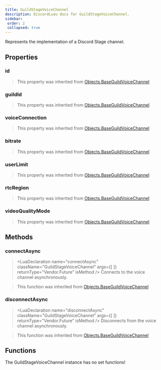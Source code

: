 ```yaml
---
title: GuildStageVoiceChannel
description: DiscordLuau docs for GuildStageVoiceChannel.
sidebar:
 order: 2
 collapsed: true
---
```

[//]: # (This file was automatically @generated from moonwave comments using a script. Please do not exit by hand.)
[//]: # (To actually edit documentation, make changes to the main DiscordLuau repo.)

[//]: # (----- DOCUMENT IMPORTS ----- )


[//]: # (----- DOCUMENT DESCRIPTION ----- )

Represents the implementation of a Discord Stage channel.

[//]: # (----- DOCUMENT PROPERTIES ----- )

## Properties

### id

<LuaProperty name="GuildStageVoiceChannel.id" type="string" />

> This property was inherited from [Objects.BaseGuildVoiceChannel](Objects.BaseGuildVoiceChannel)
### guildId

<LuaProperty name="GuildStageVoiceChannel.guildId" type="string" />

> This property was inherited from [Objects.BaseGuildVoiceChannel](Objects.BaseGuildVoiceChannel)
### voiceConnection

<LuaProperty name="GuildStageVoiceChannel.voiceConnection" type="Network.DiscordVoiceConnection?" />

> This property was inherited from [Objects.BaseGuildVoiceChannel](Objects.BaseGuildVoiceChannel)
### bitrate

<LuaProperty name="GuildStageVoiceChannel.bitrate" type="number" />

> This property was inherited from [Objects.BaseGuildVoiceChannel](Objects.BaseGuildVoiceChannel)
### userLimit

<LuaProperty name="GuildStageVoiceChannel.userLimit" type="number" />

> This property was inherited from [Objects.BaseGuildVoiceChannel](Objects.BaseGuildVoiceChannel)
### rtcRegion

<LuaProperty name="GuildStageVoiceChannel.rtcRegion" type="string" />

> This property was inherited from [Objects.BaseGuildVoiceChannel](Objects.BaseGuildVoiceChannel)
### videoQualityMode

<LuaProperty name="GuildStageVoiceChannel.videoQualityMode" type="number" />

> This property was inherited from [Objects.BaseGuildVoiceChannel](Objects.BaseGuildVoiceChannel)

[//]: # (----- DOCUMENT METHODS ----- )

## Methods

### connectAsync

> <LuaDeclaration name="connectAsync" className="GuildStageVoiceChannel" args={[  ]} returnType="Vendor.Future<boolean>" isMethod />
Connects to the voice channel asynchronously.

> This function was inherited from [Objects.BaseGuildVoiceChannel](Objects.BaseGuildVoiceChannel)
### disconnectAsync

> <LuaDeclaration name="disconnectAsync" className="GuildStageVoiceChannel" args={[  ]} returnType="Vendor.Future<unknown>" isMethod />
Disconnects from the voice channel asynchronously.

> This function was inherited from [Objects.BaseGuildVoiceChannel](Objects.BaseGuildVoiceChannel)

[//]: # (----- DOCUMENT FUNCTIONS ----- )

## Functions

The GuildStageVoiceChannel instance has no set functions!

